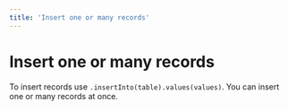```yaml
---
title: 'Insert one or many records'
---
```


# Insert one or many records


To insert records use `.insertInto(table).values(values)`. You can insert one or many records at once.

<Playground ts={exampleInsert} />
